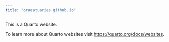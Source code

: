 ```yaml
---
title: "oraestuaries.github.io"
---
```


This is a Quarto website.

To learn more about Quarto websites visit <https://quarto.org/docs/websites>.
